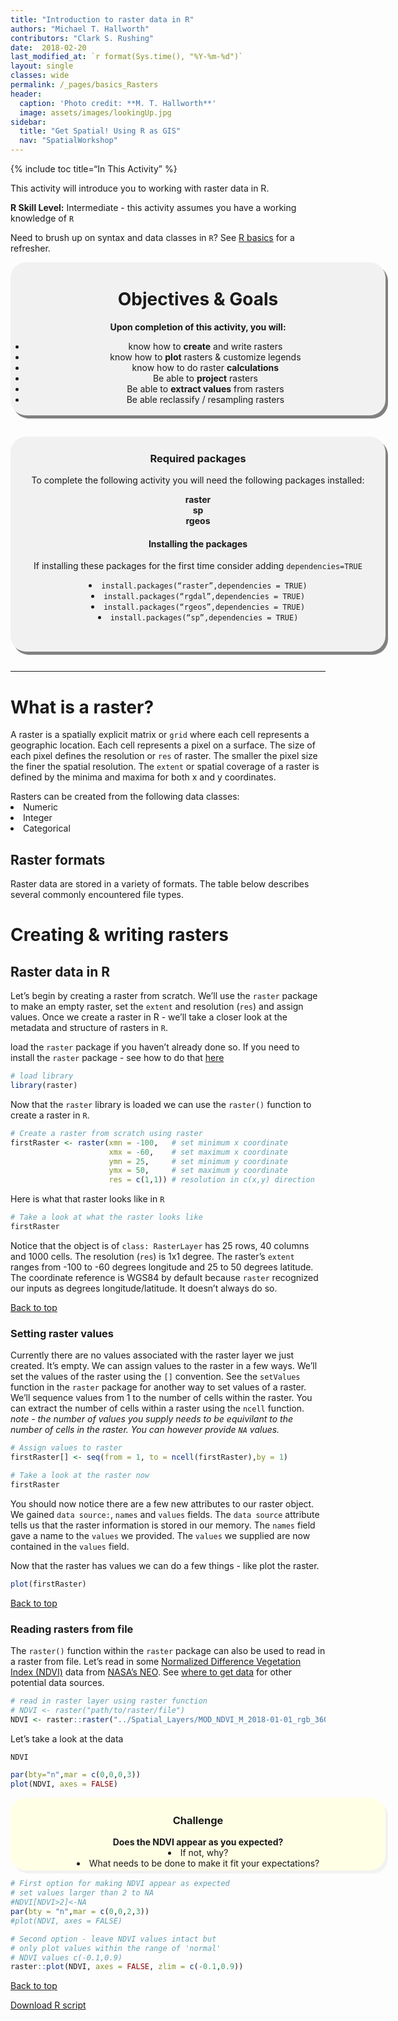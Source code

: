 ```yaml
---
title: "Introduction to raster data in R"
authors: "Michael T. Hallworth"
contributors: "Clark S. Rushing"
date:  2018-02-20
last_modified_at: `r format(Sys.time(), "%Y-%m-%d")`
layout: single
classes: wide
permalink: /_pages/basics_Rasters
header:
  caption: 'Photo credit: **M. T. Hallworth**'
  image: assets/images/lookingUp.jpg
sidebar:
  title: "Get Spatial! Using R as GIS"
  nav: "SpatialWorkshop"
---
```

<a name="TOP"></a>

{% include toc title="In This Activity" %}


This activity will introduce you to working with raster data in R.

**R Skill Level:** Intermediate - this activity assumes you have a working knowledge of `R` 

Need to brush up on syntax and data classes in `R`? See <a href= "{{ site.baseurl }}/_pages/R_basics" target = "_blank">R basics</a> for a refresher.

<div style="background-color:rgba(0, 0, 0, 0.0470588); border-radius: 25px; text-align:center; vertical-align: middle; padding:3px 0; width: 600px; margin: auto; box-shadow: 4px 5px gray;">

<h1>Objectives & Goals</h1>      
<b>Upon completion of this activity, you will:</b>
<ul>
<li>know how to <strong>create</strong> and write rasters</li>   
<li>know how to <strong>plot</strong> rasters & customize legends</li>
<li>know how to do raster <strong>calculations</strong></li>
<li>Be able to <strong>project</strong> rasters</li>             
<li>Be able to <strong>extract values</strong> from rasters</li>             
<li>Be able reclassify / resampling rasters</li> 
</ul>
</div>

<br>
<br>
<a name="install.packages"></a>
<div style="background-color:rgba(0, 1, 1, 0.0470588); border-radius: 25px; text-align:center; vertical-align: middle; padding:2px 0; width: 600px; margin: auto; box-shadow: 4px 5px gray;">

<h3> Required packages</h3> 
To complete the following activity you will need the following packages installed:

<strong>raster</strong>                  
<strong>sp</strong>        
<strong>rgeos</strong>            
  
<h4>Installing the packages</h4>     
If installing these packages for the first time consider adding <code>dependencies=TRUE</code>        

<li><code>install.packages("raster",dependencies = TRUE)</code></li>
<li><code>install.packages("rgdal",dependencies = TRUE)</code></li>
<li><code>install.packages("rgeos",dependencies = TRUE)</code></li>
<li><code>install.packages("sp",dependencies = TRUE)</code></li>
<br> 
</div>
        
<br>
<hr> 

# What is a raster?    
A raster is a spatially explicit matrix or `grid` where each cell represents a geographic location. Each cell represents a pixel on a surface. The size of each pixel defines the resolution or `res` of raster. The smaller the pixel size the finer the spatial resolution. The `extent` or spatial coverage of a raster is defined by the minima and maxima for both x and y coordinates.

Rasters can be created from the following data classes:
<ui>
<li> Numeric </li>
<li> Integer </li>
<li> Categorical </li>
</ui>

## Raster formats 
Raster data are stored in a variety of formats. The table below describes several commonly encountered file types. 

# Creating & writing rasters   
## Raster data in R
Let's begin by creating a raster from scratch. We'll use the `raster` package to make an empty raster, set the `extent` and resolution (`res`) and assign values. Once we create a raster in R - we'll take a closer look at the metadata and structure of rasters in `R`.

load the `raster` package if you haven't already done so. If you need to install the `raster` package - see how to do that [here](#install.packages)
```r
# load library
library(raster)
```

Now that the `raster` library is loaded we can use the `raster()` function to create a raster in `R`. 
```r
# Create a raster from scratch using raster
firstRaster <- raster(xmn = -100,   # set minimum x coordinate
                      xmx = -60,    # set maximum x coordinate
                      ymn = 25,     # set minimum y coordinate
                      ymx = 50,     # set maximum y coordinate
                      res = c(1,1)) # resolution in c(x,y) direction
```

Here is what that raster looks like in `R`
```r
# Take a look at what the raster looks like
firstRaster
```
Notice that the object is of `class: RasterLayer` has 25 rows, 40 columns and 1000 cells. The resolution (`res`) is 1x1 degree. The raster's `extent` ranges from -100 to -60 degrees longitude and 25 to 50 degrees latitude. The coordinate reference is WGS84 by default because `raster` recognized our inputs as degrees longitude/latitude. It doesn't always do so. 

<a href="#TOP">Back to top</a>

### Setting raster values
Currently there are no values associated with the raster layer we just created. It's empty. We can assign values to the raster in a few ways. We'll set the values of the raster using the `[]` convention. See the `setValues` function in the `raster` package for another way to set values of a raster. We'll sequence values from 1 to the number of cells within the raster. You can extract the number of cells within a raster using the `ncell` function.   
*note - the number of values you supply needs to be equivilant to the number of cells in the raster. You can however provide `NA` values.*
```r
# Assign values to raster 
firstRaster[] <- seq(from = 1, to = ncell(firstRaster),by = 1)

# Take a look at the raster now
firstRaster
```

You should now notice there are a few new attributes to our raster object. We gained `data source:`, `names` and `values` fields. The `data source` attribute tells us that the raster information is stored in our memory. The `names` field gave a name to the `values` we provided. The `values` we supplied are now contained in the `values` field. 

Now that the raster has values we can do a few things - like plot the raster.
```r
plot(firstRaster)
```

<a href="#TOP">Back to top</a>

### Reading rasters from file

The `raster()` function within the `raster` package can also be used to read in a raster from file. Let's read in some <a href = "https://neo.sci.gsfc.nasa.gov/view.php?datasetId=MOD_NDVI_M&date=2018-01-01" target="_blank">Normalized Difference Vegetation Index (NDVI)</a> data from <a href="https://neo.sci.gsfc.nasa.gov/" target="_blank">NASA's NEO</a>. See <a href = "https://mhallwor.github.io/_pages/whereToGetData.html" target = "_blank">where to get data</a> for other potential data sources. 

```r
# read in raster layer using raster function
# NDVI <- raster("path/to/raster/file")
NDVI <- raster::raster("../Spatial_Layers/MOD_NDVI_M_2018-01-01_rgb_3600x1800.FLOAT.TIFF")
```

Let's take a look at the data
```r
NDVI
```

```r
par(bty="n",mar = c(0,0,0,3))
plot(NDVI, axes = FALSE)
```
<div style="background-color: #ffffe6; border-radius: 25px; text-align:center; vertical-align: middle; padding: 3px 0; margin: auto; width:600px; box-shadow: 4px 5px #f2f2f2;"> 
<h3><strong>Challenge</strong></h3>
<strong>Does the NDVI appear as you expected?</strong>
<li> If not, why? </li>
<li> What needs to be done to make it fit your expectations?</li>
</div>
```r
# First option for making NDVI appear as expected
# set values larger than 2 to NA 
#NDVI[NDVI>2]<-NA
par(bty = "n",mar = c(0,0,2,3))
#plot(NDVI, axes = FALSE)

# Second option - leave NDVI values intact but
# only plot values within the range of 'normal' 
# NDVI values c(-0.1,0.9)
raster::plot(NDVI, axes = FALSE, zlim = c(-0.1,0.9))
```

<a href="#TOP">Back to top</a>

<a href="https://raw.githubusercontent.com/mhallwor/mhallwor.github.io/develop/Rscripts/basics_Rasters.R" target="_blank" class="btn btn--info">Download R script</a>